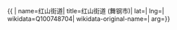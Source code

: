 {{ {{{1|PRC admin/showdata}}}|
name=红山街道|
title=红山街道 (舞钢市)|
lat=|
lng=|
wikidata=Q100748704|
wikidata-original-name=|
arg={{{arg|}}}}}
